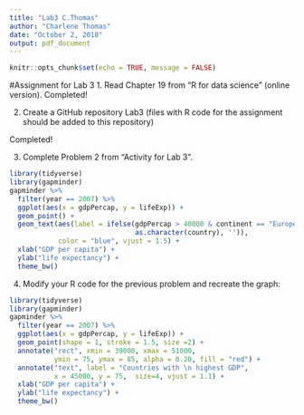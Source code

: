 ```yaml
---
title: "Lab3 C.Thomas"
author: "Charlene Thomas"
date: "October 2, 2018"
output: pdf_document
---
```


```r
knitr::opts_chunk$set(echo = TRUE, message = FALSE)
```

#Assignment for Lab 3
1. Read Chapter 19 from “R for data science” (online version).
Completed! 

2. Create a GitHub repository Lab3 (files with R code for the assignment should be added to this
repository)

Completed! 

3. Complete Problem 2 from “Activity for Lab 3”.

```r
library(tidyverse)
library(gapminder) 
gapminder %>%
  filter(year == 2007) %>% 
  ggplot(aes(x = gdpPercap, y = lifeExp)) + 
  geom_point() + 
  geom_text(aes(label = ifelse(gdpPercap > 40000 & continent == "Europe",
                               as.character(country), '')),
            color = "blue", vjust = 1.5) +
  xlab("GDP per capita") +
  ylab("life expectancy") +
  theme_bw()
```

4. Modify your R code for the previous problem and recreate the graph:
```r
library(tidyverse)
library(gapminder) 
gapminder %>%
  filter(year == 2007) %>% 
  ggplot(aes(x = gdpPercap, y = lifeExp)) + 
  geom_point(shape = 1, stroke = 1.5, size =2) +
  annotate("rect", xmin = 39000, xmax = 51000, 
           ymin = 75, ymax = 85, alpha = 0.20, fill = "red") +
  annotate("text", label = "Countries with \n highest GDP", 
           x = 45000, y = 75,  size=4, vjust = 1.1) +
  xlab("GDP per capita") +
  ylab("life expectancy") +
  theme_bw()

```
